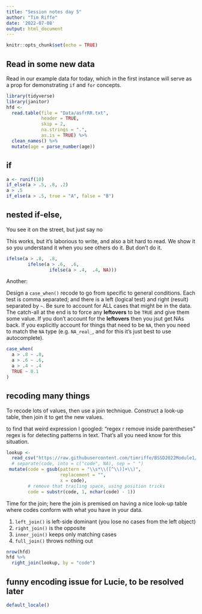 ```yaml
---
title: "Session notes day 5"
author: "Tim Riffe"
date: '2022-07-08'
output: html_document
---
```


```r
knitr::opts_chunk$set(echo = TRUE)
```

## Read in some new data

Read in our example data for today, which in the first instance will serve as a prop for demonstrating `if` and `for` concepts.
```r
library(tidyverse)
library(janitor)
hfd <- 
  read.table(file = "Data/asfrRR.txt", 
             header = TRUE, 
             skip = 2, 
             na.strings = ".", 
             as.is = TRUE) %>% 
  clean_names() %>% 
  mutate(age = parse_number(age)) 
```

## if

```r
a <- runif(10)
if_else(a > .5, .8, .2)
a > .5
if_else(a > .5, true = "A", false = "B")
```

## nested if-else, 
You see it on the street, but just say no

This works, but it's laborious to write, and also a bit hard to read.
We show it so you understand it when you see others do it. But don't do it.
```r
ifelse(a > .8,  .8,
        ifelse(a > .6,  .6,
                ifelse(a > .4,  .4, NA)))
```

Another:

Design a `case_when()` recode to go from specific to general conditions. Each test is comma separated; and there is a left (logical test) and right (result) separated by `~`. Be sure to account for ALL cases that might be in the data. The catch-all at the end is to force any **leftovers** to be `TRUE` and give them some value. If you don't account for the **leftovers** then you jsut get NAs back. If you explicitly account for things that need to be `NA`, then you need to match the `NA` type (e.g. `NA_real_`, and for this it's just best to use autocomplete).
```r
case_when(
  a > .8 ~ .8,
  a > .6 ~ .6,
  a > .4 ~ .4
  TRUE ~ 0.1
)
```
## recoding many things

To recode lots of values, then use a join technique. Construct a look-up table, then join it to get the new values.

to find that weird expression I googled:
"regex r remove inside parentheses"
regex is for detecting patterns in text. That's all you need know for this situation.
```r
lookup <- 
  read_csv("https://raw.githubusercontent.com/timriffe/BSSD2022Module1/master/Data/code_lookup.csv") %>% 
  # separate(code, into = c("code", NA), sep = " ")
 mutate(code = gsub(pattern = "\\s*\\([^\\)]+\\)", 
                    replacement = "", 
                    x = code),
        # remove that trailing space, using position tricks
        code = substr(code, 1, nchar(code) - 1))
```

Time for the join; here the join is premised on having a nice look-up table where codes conform with what you have in your data. 

1. `left_join()` is left-side dominant (you lose no cases from the left object)
2. `right_join()` is the opposite
3. `inner_join()` keeps only matching cases
4. `full_join()` throws nothing out
```r
nrow(hfd)
hfd %>% 
  right_join(lookup, by = "code")
```





## funny encoding issue for Lucie, to be resolved later
```r
default_locale()
```




